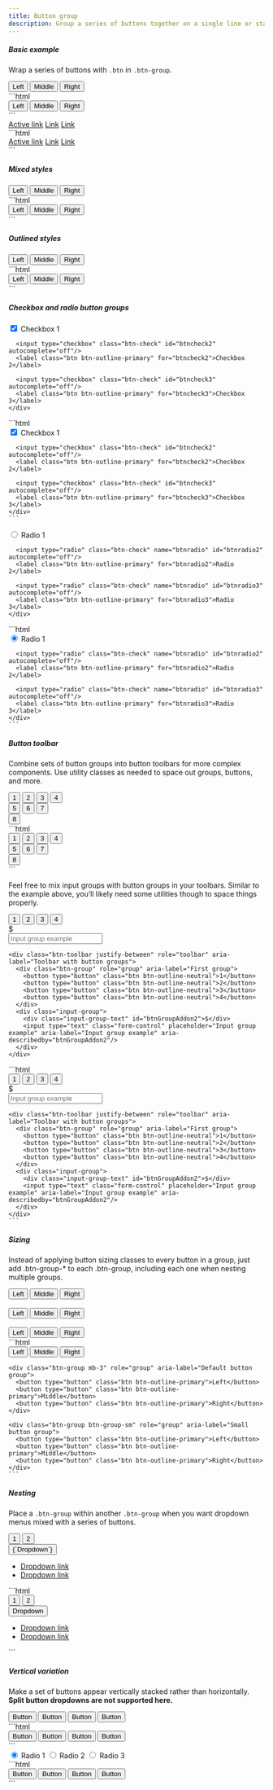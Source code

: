 ```yaml
---
title: Button group
description: Group a series of buttons together on a single line or stack them in a vertical column.
---
```


##### Basic example

Wrap a series of buttons with `.btn` in `.btn-group`.

<Example>
  <div slot="preview">
    <div class="btn-group" role="group" aria-label="Basic example">
      <button type="button" class="btn btn-primary">Left</button>
      <button type="button" class="btn btn-primary">Middle</button>
      <button type="button" class="btn btn-primary">Right</button>
    </div>
  </div>

  <div slot="code">
    ```html
    <div class="btn-group" role="group" aria-label="Basic example">
      <button type="button" class="btn btn-primary">Left</button>
      <button type="button" class="btn btn-primary">Middle</button>
      <button type="button" class="btn btn-primary">Right</button>
    </div>
    ```
  </div>
</Example>

<Example>
  <div slot="preview">
    <div class="btn-group">
      <a href="#" class="btn btn-primary active" aria-current="page">Active link</a>
      <a href="#" class="btn btn-primary">Link</a>
      <a href="#" class="btn btn-primary">Link</a>
    </div>
  </div>

  <div slot="code">
    ```html
    <div class="btn-group">
      <a href="#" class="btn btn-primary active" aria-current="page">Active link</a>
      <a href="#" class="btn btn-primary">Link</a>
      <a href="#" class="btn btn-primary">Link</a>
    </div>
    ```
  </div>
</Example>

##### Mixed styles

<Example>
  <div slot="preview">
    <div class="btn-group" role="group" aria-label="Basic mixed styles example">
      <button type="button" class="btn btn-info">Left</button>
      <button type="button" class="btn btn-warning">Middle</button>
      <button type="button" class="btn btn-success">Right</button>
    </div>
  </div>

  <div slot="code">
    ```html
    <div class="btn-group" role="group" aria-label="Basic mixed styles example">
      <button type="button" class="btn btn-info">Left</button>
      <button type="button" class="btn btn-warning">Middle</button>
      <button type="button" class="btn btn-success">Right</button>
    </div>
    ```
  </div>
</Example>

##### Outlined styles

<Example>
  <div slot="preview">
    <div class="btn-group" role="group" aria-label="Basic outlined example">
      <button type="button" class="btn btn-outline-primary">Left</button>
      <button type="button" class="btn btn-outline-primary">Middle</button>
      <button type="button" class="btn btn-outline-primary">Right</button>
    </div>
  </div>

  <div slot="code">
    ```html
    <div class="btn-group" role="group" aria-label="Basic outlined example">
      <button type="button" class="btn btn-outline-primary">Left</button>
      <button type="button" class="btn btn-outline-primary">Middle</button>
      <button type="button" class="btn btn-outline-primary">Right</button>
    </div>
    ```
  </div>
</Example>

##### Checkbox and radio button groups

<Example>
  <div slot="preview">
    <div class="btn-group" role="group" aria-label="Basic checkbox toggle button group">
      <input type="checkbox" class="btn-check" id="btncheck1" autocomplete="off" checked/>
      <label class="btn btn-outline-primary" for="btncheck1">Checkbox 1</label>

      <input type="checkbox" class="btn-check" id="btncheck2" autocomplete="off"/>
      <label class="btn btn-outline-primary" for="btncheck2">Checkbox 2</label>

      <input type="checkbox" class="btn-check" id="btncheck3" autocomplete="off"/>
      <label class="btn btn-outline-primary" for="btncheck3">Checkbox 3</label>
    </div>

  </div>

  <div slot="code">
    ```html
    <div class="btn-group" role="group" aria-label="Basic checkbox toggle button group">
      <input type="checkbox" class="btn-check" id="btncheck1" autocomplete="off" checked/>
      <label class="btn btn-outline-primary" for="btncheck1">Checkbox 1</label>

      <input type="checkbox" class="btn-check" id="btncheck2" autocomplete="off"/>
      <label class="btn btn-outline-primary" for="btncheck2">Checkbox 2</label>

      <input type="checkbox" class="btn-check" id="btncheck3" autocomplete="off"/>
      <label class="btn btn-outline-primary" for="btncheck3">Checkbox 3</label>
    </div>
    ```

  </div>
</Example>

<Example>
  <div slot="preview">
    <div class="btn-group" role="group" aria-label="Basic radio toggle button group">
      <input type="radio" class="btn-check" name="btnradio" id="btnradio1" autocomplete="off" checked/>
      <label class="btn btn-outline-primary" for="btnradio1">Radio 1</label>

      <input type="radio" class="btn-check" name="btnradio" id="btnradio2" autocomplete="off"/>
      <label class="btn btn-outline-primary" for="btnradio2">Radio 2</label>

      <input type="radio" class="btn-check" name="btnradio" id="btnradio3" autocomplete="off"/>
      <label class="btn btn-outline-primary" for="btnradio3">Radio 3</label>
    </div>

  </div>

  <div slot="code">
    ```html
    <div class="btn-group" role="group" aria-label="Basic radio toggle button group">
      <input type="radio" class="btn-check" name="btnradio" id="btnradio1" autocomplete="off" checked/>
      <label class="btn btn-outline-primary" for="btnradio1">Radio 1</label>

      <input type="radio" class="btn-check" name="btnradio" id="btnradio2" autocomplete="off"/>
      <label class="btn btn-outline-primary" for="btnradio2">Radio 2</label>

      <input type="radio" class="btn-check" name="btnradio" id="btnradio3" autocomplete="off"/>
      <label class="btn btn-outline-primary" for="btnradio3">Radio 3</label>
    </div>
    ```

  </div>
</Example>

##### Button toolbar

Combine sets of button groups into button toolbars for more complex components. Use utility classes as needed to space out groups, buttons, and more.

<Example>
  <div slot="preview">
    <div class="btn-toolbar" role="toolbar" aria-label="Toolbar with button groups">
      <div class="btn-group me-2" role="group" aria-label="First group">
        <button type="button" class="btn btn-primary">1</button>
        <button type="button" class="btn btn-primary">2</button>
        <button type="button" class="btn btn-primary">3</button>
        <button type="button" class="btn btn-primary">4</button>
      </div>
      <div class="btn-group me-2" role="group" aria-label="Second group">
        <button type="button" class="btn btn-secondary">5</button>
        <button type="button" class="btn btn-secondary">6</button>
        <button type="button" class="btn btn-secondary">7</button>
      </div>
      <div class="btn-group" role="group" aria-label="Third group">
        <button type="button" class="btn btn-info">8</button>
      </div>
    </div>
  </div>

  <div slot="code">
    ```html
    <div class="btn-toolbar" role="toolbar" aria-label="Toolbar with button groups">
      <div class="btn-group me-2" role="group" aria-label="First group">
        <button type="button" class="btn btn-primary">1</button>
        <button type="button" class="btn btn-primary">2</button>
        <button type="button" class="btn btn-primary">3</button>
        <button type="button" class="btn btn-primary">4</button>
      </div>
      <div class="btn-group me-2" role="group" aria-label="Second group">
        <button type="button" class="btn btn-secondary">5</button>
        <button type="button" class="btn btn-secondary">6</button>
        <button type="button" class="btn btn-secondary">7</button>
      </div>
      <div class="btn-group" role="group" aria-label="Third group">
        <button type="button" class="btn btn-info">8</button>
      </div>
    </div>
    ```
  </div>
</Example>

Feel free to mix input groups with button groups in your toolbars. Similar to the example above, you’ll likely need some utilities though to space things properly.

<Example>
  <div slot="preview" class="space-y-3">
    <div class="btn-toolbar" role="toolbar" aria-label="Toolbar with button groups">
      <div class="btn-group me-2" role="group" aria-label="First group">
        <button type="button" class="btn btn-outline-neutral">1</button>
        <button type="button" class="btn btn-outline-neutral">2</button>
        <button type="button" class="btn btn-outline-neutral">3</button>
        <button type="button" class="btn btn-outline-neutral">4</button>
      </div>
      <div class="input-group">
        <div class="input-group-text" id="btnGroupAddon">$</div>
        <input type="text" class="form-control" placeholder="Input group example" aria-label="Input group example" aria-describedby="btnGroupAddon"/>
      </div>
    </div>

    <div class="btn-toolbar justify-between" role="toolbar" aria-label="Toolbar with button groups">
      <div class="btn-group" role="group" aria-label="First group">
        <button type="button" class="btn btn-outline-neutral">1</button>
        <button type="button" class="btn btn-outline-neutral">2</button>
        <button type="button" class="btn btn-outline-neutral">3</button>
        <button type="button" class="btn btn-outline-neutral">4</button>
      </div>
      <div class="input-group">
        <div class="input-group-text" id="btnGroupAddon2">$</div>
        <input type="text" class="form-control" placeholder="Input group example" aria-label="Input group example" aria-describedby="btnGroupAddon2"/>
      </div>
    </div>

  </div>

  <div slot="code">
    ```html
    <div class="btn-toolbar" role="toolbar" aria-label="Toolbar with button groups">
      <div class="btn-group me-2" role="group" aria-label="First group">
        <button type="button" class="btn btn-outline-neutral">1</button>
        <button type="button" class="btn btn-outline-neutral">2</button>
        <button type="button" class="btn btn-outline-neutral">3</button>
        <button type="button" class="btn btn-outline-neutral">4</button>
      </div>
      <div class="input-group">
        <div class="input-group-text" id="btnGroupAddon">$</div>
        <input type="text" class="form-control" placeholder="Input group example" aria-label="Input group example" aria-describedby="btnGroupAddon"/>
      </div>
    </div>

    <div class="btn-toolbar justify-between" role="toolbar" aria-label="Toolbar with button groups">
      <div class="btn-group" role="group" aria-label="First group">
        <button type="button" class="btn btn-outline-neutral">1</button>
        <button type="button" class="btn btn-outline-neutral">2</button>
        <button type="button" class="btn btn-outline-neutral">3</button>
        <button type="button" class="btn btn-outline-neutral">4</button>
      </div>
      <div class="input-group">
        <div class="input-group-text" id="btnGroupAddon2">$</div>
        <input type="text" class="form-control" placeholder="Input group example" aria-label="Input group example" aria-describedby="btnGroupAddon2"/>
      </div>
    </div>
    ```

  </div>
</Example>

##### Sizing

Instead of applying button sizing classes to every button in a group, just add .btn-group-\* to each .btn-group, including each one when nesting multiple groups.

<Example>
  <div slot="preview">
    <div class="btn-group btn-group-lg mb-3" role="group" aria-label="Large button group">
      <button type="button" class="btn btn-outline-primary">Left</button>
      <button type="button" class="btn btn-outline-primary">Middle</button>
      <button type="button" class="btn btn-outline-primary">Right</button>
    </div>
    <br/>
    <div class="btn-group mb-3" role="group" aria-label="Default button group">
      <button type="button" class="btn btn-outline-primary">Left</button>
      <button type="button" class="btn btn-outline-primary">Middle</button>
      <button type="button" class="btn btn-outline-primary">Right</button>
    </div>
    <br/>
    <div class="btn-group btn-group-sm" role="group" aria-label="Small button group">
      <button type="button" class="btn btn-outline-primary">Left</button>
      <button type="button" class="btn btn-outline-primary">Middle</button>
      <button type="button" class="btn btn-outline-primary">Right</button>
    </div>
  </div>

  <div slot="code">
    ```html
    <div class="btn-group btn-group-lg mb-3" role="group" aria-label="Large button group">
      <button type="button" class="btn btn-outline-primary">Left</button>
      <button type="button" class="btn btn-outline-primary">Middle</button>
      <button type="button" class="btn btn-outline-primary">Right</button>
    </div>

    <div class="btn-group mb-3" role="group" aria-label="Default button group">
      <button type="button" class="btn btn-outline-primary">Left</button>
      <button type="button" class="btn btn-outline-primary">Middle</button>
      <button type="button" class="btn btn-outline-primary">Right</button>
    </div>

    <div class="btn-group btn-group-sm" role="group" aria-label="Small button group">
      <button type="button" class="btn btn-outline-primary">Left</button>
      <button type="button" class="btn btn-outline-primary">Middle</button>
      <button type="button" class="btn btn-outline-primary">Right</button>
    </div>
    ```

  </div>
</Example>

##### Nesting

Place a `.btn-group` within another `.btn-group` when you want dropdown menus mixed with a series of buttons.

<Example>
  <div slot="preview">
    <div class="btn-group" role="group" aria-label="Button group with nested dropdown">
      <button type="button" class="btn btn-primary">1</button>
      <button type="button" class="btn btn-primary">2</button>
      <div class="btn-group" role="group">
        <button type="button" class="btn btn-primary" data-bs-toggle="dropdown" aria-expanded="false">
          {`Dropdown`}
          <span class="icon-[iconamoon--arrow-down-2-fill] text-base"></span>
        </button>
        <ul class="dropdown-menu">
          <li><a class="dropdown-item" href="#">Dropdown link</a></li>
          <li><a class="dropdown-item" href="#">Dropdown link</a></li>
        </ul>
      </div>
    </div>
  </div>

  <div slot="code">
    ```html
    <div class="btn-group" role="group" aria-label="Button group with nested dropdown">
      <button type="button" class="btn btn-primary">1</button>
      <button type="button" class="btn btn-primary">2</button>
      <div class="btn-group" role="group">
        <button type="button" class="btn btn-primary" data-bs-toggle="dropdown" aria-expanded="false">
          Dropdown
          <span class="icon-[iconamoon--arrow-down-2-fill] text-base"></span>
        </button>
        <ul class="dropdown-menu">
          <li><a class="dropdown-item" href="#">Dropdown link</a></li>
          <li><a class="dropdown-item" href="#">Dropdown link</a></li>
        </ul>
    </div>
    ```
  </div>
</Example>

##### Vertical variation

Make a set of buttons appear vertically stacked rather than horizontally. **Split button dropdowns are not supported here.**

<Example>
  <div slot="preview">
    <div class="btn-group-vertical" role="group" aria-label="Vertical button group">
      <button type="button" class="btn btn-primary">Button</button>
      <button type="button" class="btn btn-primary">Button</button>
      <button type="button" class="btn btn-primary">Button</button>
      <button type="button" class="btn btn-primary">Button</button>
    </div>
  </div>

  <div slot="code">
    ```html
    <div class="btn-group-vertical" role="group" aria-label="Vertical button group">
      <button type="button" class="btn btn-primary">Button</button>
      <button type="button" class="btn btn-primary">Button</button>
      <button type="button" class="btn btn-primary">Button</button>
      <button type="button" class="btn btn-primary">Button</button>
    </div>
    ```
  </div>
</Example>

<Example>
  <div slot="preview">
    <div class="btn-group-vertical" role="group" aria-label="Vertical radio toggle button group">
      <input type="radio" class="btn-check" name="vbtn-radio" id="vbtn-radio1" autocomplete="off" checked/>
      <label class="btn btn-outline-danger" for="vbtn-radio1">Radio 1</label>
      <input type="radio" class="btn-check" name="vbtn-radio" id="vbtn-radio2" autocomplete="off"/>
      <label class="btn btn-outline-danger" for="vbtn-radio2">Radio 2</label>
      <input type="radio" class="btn-check" name="vbtn-radio" id="vbtn-radio3" autocomplete="off"/>
      <label class="btn btn-outline-danger" for="vbtn-radio3">Radio 3</label>
    </div>
  </div>

  <div slot="code">
    ```html
    <div class="btn-group-vertical" role="group" aria-label="Vertical button group">
      <button type="button" class="btn btn-primary">Button</button>
      <button type="button" class="btn btn-primary">Button</button>
      <button type="button" class="btn btn-primary">Button</button>
      <button type="button" class="btn btn-primary">Button</button>
    </div>
    ```
  </div>
</Example>
